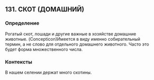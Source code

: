 ## 131. СКОТ (ДОМАШНИЙ)
### Определение
Рогатый скот, лошади и другие важные в хозяйстве домашние животные. (Concepticon)Имеется в виду именно собирательный термин, а не слово для отдельного домашнего животного. Часто это будет форма множественного числа.

### Контексты
В нашем селении держат много скотины.

